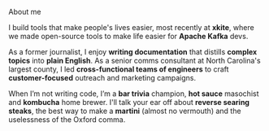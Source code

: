 
<SectionHeading>About me</SectionHeading>

I build tools that make people's lives easier, most recently at **xkite**, where we made open-source tools to make life easier for **Apache Kafka** devs.

As a former journalist, I enjoy **writing documentation** that distills **complex topics** into **plain English**. As a senior comms consultant at North Carolina's largest county, I led **cross-functional teams of engineers** to craft **customer-focused** outreach and marketing campaigns.

When I’m not writing code, I’m a **bar trivia** champion, **hot sauce** masochist and **kombucha** home brewer. I'll talk your ear off about **reverse searing steaks**, the best way to make a **martini** (almost no vermouth) and the uselessness of the Oxford comma.
